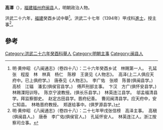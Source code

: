 '''高澤'''（{{bd|？||？|catIdx=}}），[[福建|福建]][[福州府|福州府]][[闽县|闽县]]人，明朝政治人物。

洪武二十六年，[[福建|福建]]癸酉乡试中舉<ref>明·黄仲昭 《八闽通志》（卷四十八）：二十六年癸酉乡试　林赐第一人。　孔延　张　程垕　林　林真　杨仁　陈穆　王褒见《人物志》。　高泽(上二人俱应天府中。已上俱府学。)　唐泰见《人物志》。　李广佑　张顺　陈普(俱闽县学。)　高桢　江辐　潘玄(俱侯官县学。)　傅芦刑部主事。　卞汉　方广(俱怀安县学。)　林赐溧阳训导。　陈京宁波教授。(俱长乐县学。)　林英连江县学。　邬孟福清县学。拜监察御史。　赵定古田县学。晋府纪善。　曹闰闽清县学。应天府中，安仁知县。　林皓晋府教授。　郑遂给事中。(俱罗源县学。)</ref>。洪武二十七年（1394年）甲戌科[[進士|進士]]，授主事<ref>明·黄仲昭 《八闽通志》（卷四十八）：二十七年甲戌张信榜　高泽主事。　高稹(俱闽县人。)　唐泰　李广佑(俱侯官人。)　孔延怀安人。　林英连江人。浙江按察司佥事。</ref>。

==參考==
{{reflist}}
{{明朝人物小作品}}
{{洪武二十七年甲戌科殿試金榜}}
{{DEFAULTSORT:Gao高}}
[[Category:洪武二十六年癸酉科舉人|Category:洪武二十六年癸酉科舉人]]
[[Category:明朝主事|Category:明朝主事]]
[[Category:闽县人|Category:闽县人]]